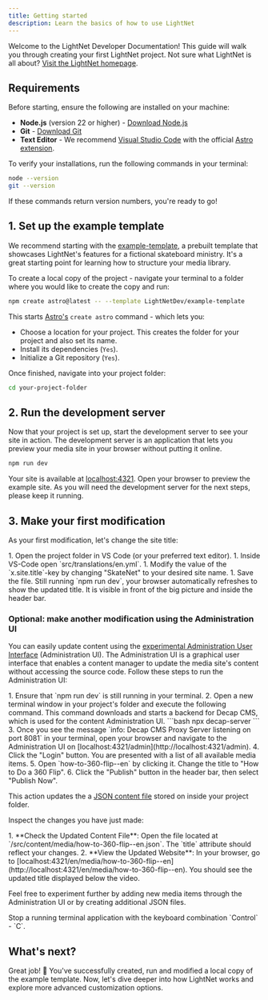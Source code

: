 ```yaml
---
title: Getting started
description: Learn the basics of how to use LightNet
---
```



Welcome to the LightNet Developer Documentation! 
This guide will walk you through creating your first LightNet project. 
Not sure what LightNet is all about? [Visit the LightNet homepage](https://lightnet.community).

## Requirements

Before starting, ensure the following are installed on your machine:

- **Node.js** (version 22 or higher) - [Download Node.js](https://nodejs.org)
- **Git** - [Download Git](https://git-scm.com)
- **Text Editor** - We recommend [Visual Studio Code](https://code.visualstudio.com/) with the official [Astro extension](https://marketplace.visualstudio.com/items?itemName=astro-build.astro-vscode).

To verify your installations, run the following commands in your terminal:

```bash
node --version
git --version
```

If these commands return version numbers, you're ready to go!

## 1. Set up the example template

We recommend starting with the [example-template](https://github.com/LightNetDev/example-template), a prebuilt template that showcases LightNet's 
features for a fictional skateboard ministry. It's a great starting point for learning how to structure your media library.

To create a local copy of the project -  navigate your terminal to a folder where you would like to create the copy and run:

```bash
npm create astro@latest -- --template LightNetDev/example-template
```

This starts [Astro's](https://docs.astro.build/) `create astro` command - which lets you:


- Choose a location for your project. This creates the folder for your project and also set its name.
- Install its dependencies (`Yes`).
- Initialize a Git repository (`Yes`).

Once finished, navigate into your project folder:

```bash
cd your-project-folder
```

## 2. Run the development server

Now that your project is set up, start the development server to see your site in action.
The development server is an application that lets you preview your media site in your browser without putting it online.

```bash
npm run dev
```

Your site is available at [localhost:4321](http://localhost:4321). Open your browser to preview the example site.
As you will need the development server for the next steps, please keep it running.

## 3. Make your first modification

As your first modification, let's change the site title:

<Steps>
  1. Open the project folder in VS Code (or your preferred text editor).
  1. Inside VS-Code open `src/translations/en.yml`. 
  1. Modify the value of the `x.site.title`-key by changing "SkateNet" to your desired site name.
  1. Save the file. Still running `npm run dev`, your browser automatically
  refreshes to show the updated title. It is visible in front of the big picture and inside the header bar.
</Steps>

### Optional: make another modification using the Administration UI

You can easily update content using the [experimental Administration User Interface](/content/administration-ui) (Administration UI). The 
Administration UI is a graphical user interface that enables a content manager to update the media site's content without
accessing the source code. Follow these steps to run the Administration UI:

<Steps>
  1. Ensure that `npm run dev` is still running in your terminal. 
  2. Open a new terminal window in your project's folder and execute the following command. This
     command downloads and starts a backend for Decap CMS, which is used for the
     content Administration UI.
      ```bash
      npx decap-server
      ```
  3. Once you see the message `info: Decap CMS Proxy Server listening on port 8081` in your terminal, open your browser and
     navigate to the Administration UI on [localhost:4321/admin](http://localhost:4321/admin). 
  4. Click the "Login" button. You are presented with a list of all available media
     items. 
  5. Open `how-to-360-flip--en` by clicking it. Change the title to "How to
  Do a 360 Flip". 
  6. Click the "Publish" button in the header bar, then select
  "Publish Now".
</Steps>

This action updates the a [JSON content file](/content/fundamentals) stored on inside your project folder.

Inspect the changes you have just made:

<Steps>
  1. **Check the Updated Content File**: Open the file located at
  `/src/content/media/how-to-360-flip--en.json`. The `title` attribute should
  reflect your changes. 
  2. **View the Updated Website**: In your browser, go to
  [localhost:4321/en/media/how-to-360-flip--en](http://localhost:4321/en/media/how-to-360-flip--en).
  You should see the updated title displayed below the video.
</Steps>

Feel free to experiment further by adding new media items through the Administration UI or by creating additional JSON files.

<Aside type="tip">
Stop a running terminal application with the keyboard combination `Control` - `C`.
</Aside>


## What's next?

Great job! 🎉 You've successfully created, run and modified a local copy of the example template. 
Now, let's dive deeper into how LightNet works and explore more advanced customization options.
